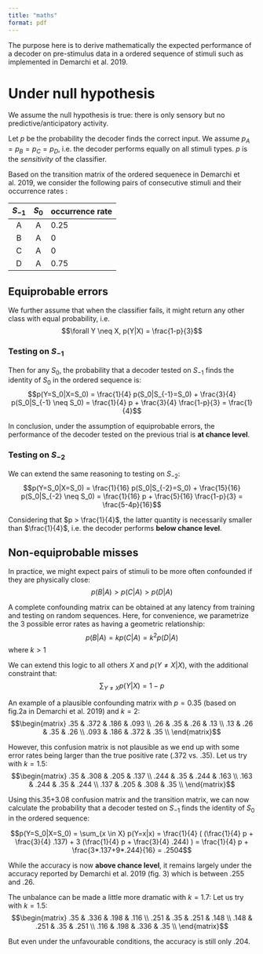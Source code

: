 ```yaml
---
title: "maths"
format: pdf
---
```


The purpose here is to derive mathematically the expected performance of a decoder on pre-stimulus data in a ordered sequence of stimuli such as implemented in Demarchi et al. 2019.

# Under null hypothesis

We assume the null hypothesis is true: there is only sensory but no predictive/anticipatory activity.

Let $p$ be the probability the decoder finds the correct input. We assume $p_A = p_B = p_C = p_D$, i.e. the decoder performs equally on all stimuli types. $p$ is the *sensitivity* of the classifier.

Based on the transition matrix of the ordered sequenece in Demarchi et al. 2019, we consider the following pairs of consecutive stimuli and their occurrence rates :

| $S_{-1}$ | $S_0$ | occurrence rate |
| :---: | :---: | :--- |
| A | A | 0.25 |
| B | A | 0 |
| C | A | 0 |
| D | A | 0.75 |

## Equiprobable errors

We further assume that when the classifier fails, it might return any other class with equal probability, i.e.  
$$\forall Y \neq X, p(Y|X) = \frac{1-p}{3}$$


### Testing on $S_{-1}$

Then for any $S_0$, the probability that a decoder tested on $S_{-1}$ finds the identity of $S_0$ in the ordered sequence is:  
$$p(Y=S_0|X=S_0) = \frac{1}{4} p(S_0|S_{-1}=S_0) + \frac{3}{4} p(S_0|S_{-1} \neq S_0) = \frac{1}{4} p + \frac{3}{4} \frac{1-p}{3} = \frac{1}{4}$$

In conclusion, under the assumption of equiprobable errors, the performance of the decoder tested on the previous trial is **at chance level**.

### Testing on $S_{-2}$

We can extend the same reasoning to testing on $S_{-2}$:  
$$p(Y=S_0|X=S_0) = \frac{1}{16} p(S_0|S_{-2}=S_0) + \frac{15}{16} p(S_0|S_{-2} \neq S_0) = \frac{1}{16} p + \frac{5}{16} \frac{1-p}{3} = \frac{5-4p}{16}$$

Considering that $p > \frac{1}{4}$, the latter quantity is necessarily smaller than $\frac{1}{4}$, i.e. the decoder performs **below chance level**.


## Non-equiprobable misses

In practice, we might expect pairs of stimuli to be more often confounded if they are physically close:  
$$p(B|A) > p(C|A) > p(D|A)$$

A complete confounding matrix can be obtained at any latency from training and testing on random sequences. Here, for convenience, we parametrize the 3 possible error rates as having a geometric relationship:  
$$p(B|A) = k p(C|A) = k^2 p(D|A)$$ where $k > 1$

We can extend this logic to all others $X$ and $p(Y \neq X|X)$, with the additional constraint that:  
$$\sum_{Y \neq X} p(Y|X) = 1-p$$

An example of a plausible confounding matrix with $p=0.35$ (based on fig.2a in Demarchi et al. 2019) and $k = 2$:  
$$\begin{matrix}
   .35 & .372 & .186 & .093 \\
   .26 & .35 & .26 & .13 \\
   .13 & .26 & .35 & .26 \\
   .093 & .186 & .372 & .35 \\
\end{matrix}$$

However, this confusion matrix is not plausible as we end up with some error rates being larger than the true positive rate (.372 vs. .35). Let us try with $k = 1.5$:
$$\begin{matrix}
   .35 & .308 & .205 & .137 \\
   .244 & .35 & .244 & .163 \\
   .163 & .244 & .35 & .244 \\
   .137 & .205 & .308 & .35 \\
\end{matrix}$$

Using this.35+3.08 confusion matrix and the transition matrix, we can now calculate the probability that a decoder tested on $S_{-1}$ finds the identity of $S_0$ in the ordered sequence: 

$$p(Y=S_0|X=S_0)
= \sum_{x \in X} p(Y=x|x)
= \frac{1}{4} ( (\frac{1}{4} p + \frac{3}{4} .137) + 3 (\frac{1}{4} p + \frac{3}{4} .244) )
= \frac{1}{4} p + \frac{3*.137+9*.244}{16}
= .2504$$

While the accuracy is now **above chance level**, it remains largely under the accuracy reported by Demarchi et al. 2019 (fig. 3) which is between .255 and .26.

The unbalance can be made a little more dramatic with $k = 1.7$:
Let us try with $k = 1.5$:
$$\begin{matrix}
   .35 & .336 & .198 & .116 \\
   .251 & .35 & .251 & .148 \\
   .148 & .251 & .35 & .251 \\
   .116 & .198 & .336 & .35 \\
\end{matrix}$$

But even under the unfavourable conditions, the accuracy is still only .204. 
